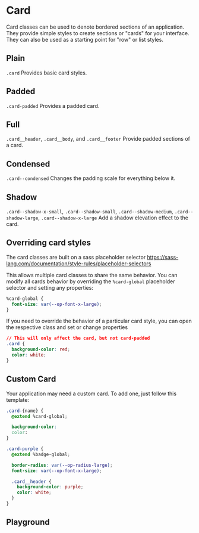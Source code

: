 
# Card

Card classes can be used to denote bordered sections of an application. They provide simple styles to create sections or "cards" for your interface. They can also be used as a starting point for "row" or list styles.

<!-- Either use <Stories /> to automatically render each story -->
<!-- Or manually render them with custom descriptions -->

## Plain

`.card` Provides basic card styles.

<Canvas withToolbar>
  <Story id="components-card--plain" />
</Canvas>

## Padded

`.card-padded` Provides a padded card.

<Canvas withToolbar>
  <Story id="components-card--padded" />
</Canvas>

## Full

`.card__header`, `.card__body`, and `.card__footer` Provide padded sections of a card.

<Canvas withToolbar>
  <Story id="components-card--full" />
</Canvas>

## Condensed

`.card--condensed` Changes the padding scale for everything below it.

<Canvas withToolbar>
  <Story id="components-card--condensed" />
</Canvas>

## Shadow

`.card--shadow-x-small`, `.card--shadow-small`, `.card--shadow-medium`, `.card--shadow-large`, `.card--shadow-x-large` Add a shadow elevation effect to the card.

<Canvas withToolbar>
  <Story id="components-card--shadow" />
</Canvas>

## Overriding card styles

The card classes are built on a sass placeholder selector https://sass-lang.com/documentation/style-rules/placeholder-selectors

This allows multiple card classes to share the same behavior. You can modify all cards behavior by overriding the `%card-global` placeholder selector and setting any properties:

```css
%card-global {
  font-size: var(--op-font-x-large);
}
```

If you need to override the behavior of a particular card style, you can open the respective class and set or change properties

```css
// This will only affect the card, but not card-padded
.card {
  background-color: red;
  color: white;
}
```

## Custom Card

Your application may need a custom card. To add one, just follow this template:

```css
.card-{name} {
  @extend %card-global;

  background-color:
  color:
}
```

```css
.card-purple {
  @extend %badge-global;

  border-radius: var(--op-radius-large);
  font-size: var(--op-font-x-large);

  .card__header {
    background-color: purple;
    color: white;
  }
}
```

## Playground

<Primary />
<ArgsTable of="." story="^" />
